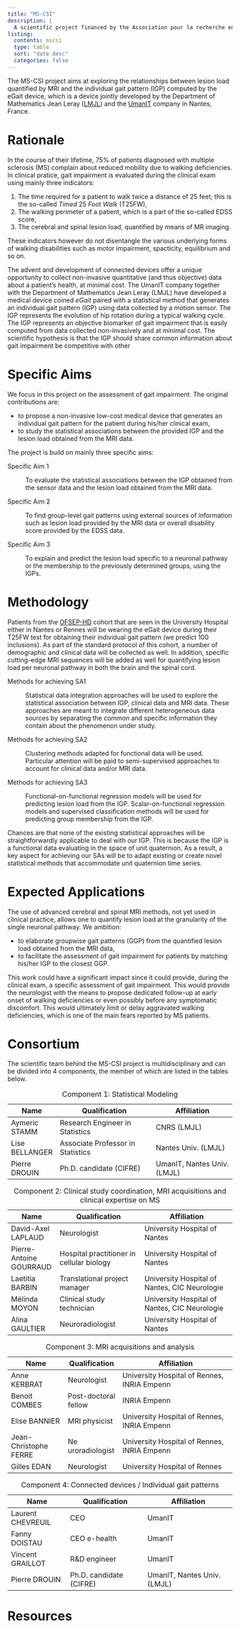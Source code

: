 ```yaml
---
title: "MS-CSI"
description: |
  A scientific project financed by the Association pour la recherche en Sclérose en Plaques (ARSEP) for studying gait impairment in multiple sclerosis using two sources of information, namely MRI data and sensor data.
listing: 
  contents: mscsi
  type: table
  sort: "date desc"
  categories: false
---
```


The MS-CSI project aims at exploring the relationships between lesion
load quantified by MRI and the individual gait pattern (IGP) computed by
the eGait device, which is a device jointly developed by the Department
of Mathematics Jean Leray
([LMJL](https://www.math.sciences.univ-nantes.fr)) and the
[UmanIT](https://www.umanit.fr) company in Nantes, France.

# Rationale

In the course of their lifetime, $75\%$ of patients diagnosed with
multiple sclerosis (MS) complain about reduced mobility due to walking
deficiencies. In clinical pratice, gait impairment is evaluated during
the clinical exam using mainly three indicators:

1.  The time required for a patient to walk twice a distance of $25$
    feet; this is the so-called *Timed* $25$ *Foot Walk* (T25FW),
2.  The walking perimeter of a patient, which is a part of the so-called
    EDSS score,
3.  The cerebral and spinal lesion load, quantified by means of MR
    imaging.

These indicators however do not disentangle the various underlying forms
of walking disabilities such as motor impairment, spacticity,
equilibrium and so on.

The advent and development of connected devices offer a unique
opportunity to collect non-invasive quantitative (and thus objective)
data about a patient's health, at minimal cost. The UmanIT company
together with the Department of Mathematics Jean Leray (LMJL) have
developed a medical device coined *eGait* paired with a statistical
method that generates an individual gait pattern (IGP) using data
collected by a motion sensor. The IGP represents the evolution of hip
rotation during a typical walking cycle. The IGP represents an objective
biomarker of gait impairment that is easily computed from data collected
non-invasively and at minimal cost. The scientific hypothesis is that
the IGP should share common information about gait impairment be
competitive with other

# Specific Aims

We focus in this project on the assessment of gait impairment. The
original contributions are:

-   to propose a non-invasive low-cost medical device that generates an
    individual gait pattern for the patient during his/her clinical
    exam,
-   to study the statistical associations between the provided IGP and
    the lesion load obtained from the MRI data.

The project is build on mainly three specific aims:

Specific Aim 1

:   To evaluate the statistical associations between the IGP obtained
    from the sensor data and the lesion load obtained from the MRI data.

Specific Aim 2

:   To find group-level gait patterns using external sources of
    information such as lesion load provided by the MRI data or overall
    disability score provided by the EDSS data.

Specific Aim 3

:   To explain and predict the lesion load specific to a neuronal
    pathway or the membership to the previously determined groups, using
    the IGPs.

# Methodology

Patients from the [OFSEP-HD](https://www.ofsep.org/fr/cohorte-hd) cohort
that are seen in the University Hospital either in Nantes or Rennes will
be wearing the eGait device during their T25FW test for obtaining their
individual gait pattern (we predict $100$ inclusions). As part of the
standard protocol of this cohort, a number of demographic and clinical
data will be collected as well. In addition, specific cutting-edge MRI
sequences will be added as well for quantifying lesion load per neuronal
pathway in both the brain and the spinal cord.

Methods for achieving SA1

:   Statistical data integration approaches will be used to explore the
    statistical association between IGP, clinical data and MRI data.
    These approaches are meant to integrate different heterogeneous data
    sources by separating the common and specific information they
    contain about the phenomenon under study.

Methods for achieving SA2

:   Clustering methods adapted for functional data will be used.
    Particular attention will be paid to semi-supervised approaches to
    account for clinical data and/or MRI data.

Methods for achieving SA3

:   Functional-on-functional regression models will be used for
    predicting lesion load from the IGP. Scalar-on-functional regression
    models and supervised classification methods will be used for
    predicting group membership from the IGP.

Chances are that none of the existing statistical approaches will be
straightforwardly applicable to deal with our IGP. This is because the
IGP is a functional data evaluating in the space of unit quaternion. As
a result, a key aspect for achieving our SAs will be to adapt existing
or create novel statistical methods that accommodate unit quaternion
time series.

# Expected Applications

The use of advanced cerebral and spinal MRI methods, not yet used in
clinical practice, allows one to quantify lesion load at the granularity
of the single neuronal pathway. We ambition:

-   to elaborate groupwise gait patterns (GGP) from the quantified
    lesion load obtained from the MRI data,
-   to facilitate the assessment of gait impairment for patients by
    matching his/her IGP to the closest GGP.

This work could have a significant impact since it could provide, during
the clinical exam, a specific assessment of gait impairment. This would
provide the neurologist with the means to propose dedicated follow-up at
early onset of walking deficiencies or even possibly before any
symptomatic discomfort. This would ultimately limit or delay aggravated
walking deficiencies, which is one of the main fears reported by MS
patients.

# Consortium

The scientific team behind the MS-CSI project is multidisciplinary and
can be divided into $4$ components, the member of which are listed in
the tables below.

| Name           | Qualification                     | Affiliation                 |
|----------------|-----------------------------------|-----------------------------|
| Aymeric STAMM  | Research Engineer in Statistics   | CNRS (LMJL)                 |
| Lise BELLANGER | Associate Professor in Statistics | Nantes Univ. (LMJL)         |
| Pierre DROUIN  | Ph.D. candidate (CIFRE)           | UmanIT, Nantes Univ. (LMJL) |

: Component 1: Statistical Modeling

| Name                    | Qualification                             | Affiliation                                   |
|-------------------------|-------------------------------------------|-----------------------------------------------|
| David-Axel LAPLAUD      | Neurologist                               | University Hospital of Nantes                 |
| Pierre-Antoine GOURRAUD | Hospital practitioner in cellular biology | University Hospital of Nantes                 |
| Laetitia BARBIN         | Translational project manager             | University Hospital of Nantes, CIC Neurologie |
| Mélinda MOYON           | Clinical study technician                 | University Hospital of Nantes, CIC Neurologie |
| Alina GAULTIER          | Neuroradiologist                          | University Hospital of Nantes                 |

: Component 2: Clinical study coordination, MRI acquisitions and
clinical expertise on MS

| Name                  | Qualification        | Affiliation                                 |
|-----------------------|----------------------|---------------------------------------------|
| Anne KERBRAT          | Neurologist          | University Hospital of Rennes, INRIA Empenn |
| Benoit COMBES         | Post-doctoral fellow | INRIA Empenn                                |
| Elise BANNIER         | MRI physicist        | University Hospital of Rennes, INRIA Empenn |
| Jean-Christophe FERRE | Ne uroradiologist    | University Hospital of Rennes, INRIA Empenn |
| Gilles EDAN           | Neurologist          | University Hospital of Rennes               |

: Component 3: MRI acquisitions and analysis

| Name              | Qualification           | Affiliation                 |
|-------------------|-------------------------|-----------------------------|
| Laurent CHEVREUIL | CEO                     | UmanIT                      |
| Fanny DOISTAU     | CEO e-health            | UmanIT                      |
| Vincent GRAILLOT  | R&D engineer            | UmanIT                      |
| Pierre DROUIN     | Ph.D. candidate (CIFRE) | UmanIT, Nantes Univ. (LMJL) |

: Component 4: Connected devices / Individual gait patterns

# Resources
